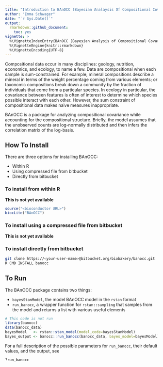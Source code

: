 ```yaml
---
title: "Introduction to BAnOCC (Bayesian Analaysis Of Compositional Covariance)"
author: "Emma Schwager"
date: "`r Sys.Date()`"
output: 
  rmarkdown::github_document:
    toc: yes
vignette: >
  %\VignetteIndexEntry{BAnOCC (Bayesian Analysis of Compositional Covariance)}
  %\VignetteEngine{knitr::rmarkdown}
  %\VignetteEncoding{UTF-8}
---
```


Compositional data occur in many disciplines: geology, nutrition,
economics, and ecology, to name a few. Data are compositional when
each sample is sum-constrained. For example, mineral compositions
describe a mineral in terms of the weight percentage coming from
various elements; or taxonomic compositions break down a community by
the fraction of individuals that come from a particular species. In
ecology in particular, the covariance between features is often of
interest to determine which species possible interact with each
other. However, the sum constraint of compositional data makes naive
measures inappropriate.

BAnOCC is a package for analyzing compositional covariance while
accounting for the compositional structure. Briefly, the model assumes
that the unobserved counts are log-normally distributed and then
infers the correlation matrix of the log-basis.

## How To Install
There are three options for installing BAnOCC:

* Within R
* Using compressed file from bitbucket
* Directly from bitbucket

### To install from within R 
**This is not yet available**
```r
source("<bioconductor URL>")
biocLite("BAnOCC")
```

### To install using a compressed file from bitbucket
**This is not yet available**

### To install directly from bitbucket
```bash
git clone https://<your-user-name>@bitbucket.org/biobakery/banocc.git
R CMD INSTALL banocc
```

## To Run
The BAnOCC package contains two things:

* `bayesStanModel`, the model BAnOCC model in the  `rstan` format
* `run_banocc`, a wrapper function for `rstan::sampling` that samples
  from the model and returns a list with various useful elements

```r
# This code is not run
library(banocc)
data(banocc_data)
bayesModel   <- rstan::stan_model(model_code=bayesStanModel)
bayes_output <- banocc::run_banocc(banocc_data, bayes_model=bayesModel)
```

For a full description of the possible parameters for `run_banocc`,
their default values, and the output, see

```r
?run_banocc 
```